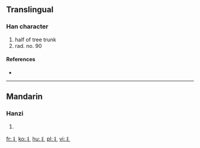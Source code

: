 {{also|爿}}<!-- may be replaced by zh-forms -->
==Translingual==

===Han character===
{{Han char|rn=90|rad=爿|as=00|sn=4|four=|canj=中戈一 (LIM), X中戈一 (XLIM)}}

# half of tree trunk
# rad. no. 90

====References====
* {{Han ref|kx=0079.021|hdz=10028.061|uh=4E2C|ud=20012}}

----

==Mandarin==

===Hanzi===
{{cmn-hanzi|pin=[[qiáng]] ([[qiang2]])|wg=ch'iang<sup>2</sup>}}

# {{defn|lang=cmn|sort=爿00}}

[[fr:丬]]
[[ko:丬]]
[[hu:丬]]
[[pl:丬]]
[[vi:丬]]